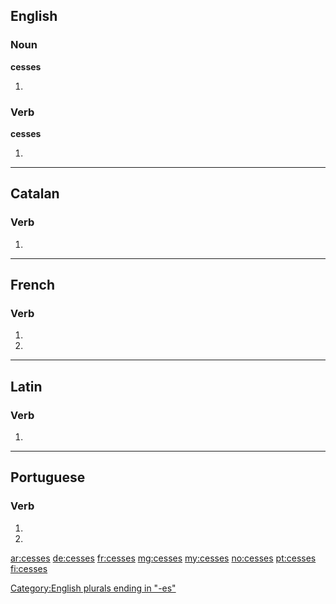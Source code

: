 {{also|cessés}}
==English==

===Noun===
'''cesses'''

# {{plural of|cess}}

===Verb===
'''cesses'''

# {{en-third-person singular of|cess}}

[[Category:English plurals ending in "-es"]]

----

==Catalan==

===Verb===
{{head|ca|verb form}}

# {{ca-verb form of|p=2|n=sg|t=pres|m=ind|cessar}}

----

==French==

===Verb===
{{fr-verb-form}}

# {{conjugation of|cesser||2|s|pres|ind|lang=fr}}
# {{conjugation of|cesser||2|s|pres|sub|lang=fr}}

----

==Latin==

===Verb===
{{la-verb-form|cessēs}}

# {{conjugation of|cessō||2|s|pres|act|sub|lang=la}}

----

==Portuguese==

===Verb===
{{pt-verb-form}}

# {{pt-verb form of|cessar|ar|subjunctive|present|singular|second}}
# {{pt-verb form of|cessar|ar|imperative|negative|singular|second}}

[[ar:cesses]]
[[de:cesses]]
[[fr:cesses]]
[[mg:cesses]]
[[my:cesses]]
[[no:cesses]]
[[pt:cesses]]
[[fi:cesses]]